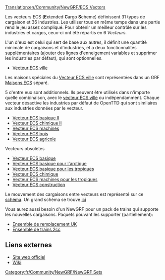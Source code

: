 [[Translation:en/Community/NewGRF/ECS Vectors]]


{{fr/Community/NewGRF/Infobox NewGRF|nomEnsemble= Vecteurs ECS
|captureEcran=
|artiste= George, les autres
|codeur= George
|focus= fr/Community/NewGRF/Addons Industrie
|homepage= george.zernebok.net/newgrf/downloads.html
|homepagename= Téléchargement de nouveaux graphismes
|copyright= [http://creativecommons.org/licenses/by-nc-nd/3.0/ cc-by-nc-nd]
}}
Les vecteurs ECS ('''E'''xtended '''C'''argo '''S'''cheme) définissent 31 types de cargaison et 36 industries. Les utiliser tous en même temps dans une partie rend le jeu assez compliqué. Pour obtenir un meilleur contrôle sur les industries et cargos, ceux-ci ont été répartis en 6 ''Vecteurs''.

L'un d'eux est celui qui sert de base aux autres, il définit une quantité minimale de cargaisons et d'industries, et a deux fonctionnalités supplémentaires (ajouter des lignes d'enneigement variables et supprimer les industries par défaut), qui sont optionnelles.

* [[fr/Vecteur ECS ville|Vecteur ECS ville]] 
Les maisons spéciales du [[fr/Vecteur ECS ville|Vecteur ECS ville]] sont représentées dans un GRF [[fr/Maisons ECS|Maisons ECS]] séparé.

5 d'entre eux sont additionnels. Ils peuvent être utilisés dans n'importe quelle combinaison, avec le [[fr/Vecteur ECS ville|vecteur ECS ville]] ou indépendamment. Chaque vecteur désactive les industries par défaut de OpenTTD qui sont similaires aux industries données par le vecteur.
* [[fr/Vecteur ECS basique II|Vecteur ECS basique II]] 
* [[fr/Vecteur ECS chimique II|Vecteur ECS chimique II]]
* [[fr/Vecteur ECS machines|Vecteur ECS machines]] 
* [[fr/Vecteur ECS bois|Vecteur ECS bois]]
* [[fr/Vecteur ECS agricole|Vecteur ECS agricole]]

Vecteurs obsolètes
* [[fr/Vecteur ECS basique|Vecteur ECS basique]] 
* [[fr/Vecteur ECS basique pour l'arctique|Vecteur ECS basique pour l'arctique]] 
* [[fr/Vecteur ECS basique pour les tropiques|Vecteur ECS basique pour les tropiques]]
* [[fr/Vecteur ECS chimique|Vecteur ECS chimique]]
* [[fr/Vecteur ECS machines pour les tropiques|Vecteur ECS machines pour les tropiques]]
* [[fr/Vecteur ECS construction|Vecteur ECS construction]]

Le mouvement des cargaisons entre vecteurs est représenté sur ce [http://george.zernebok.net/newgrf/newcargos/img/cargovectorsgeneral19.png schéma].
Un grand schéma se trouve [http://www.george.zernebok.net/newgrf/newcargos/img/cargovectors19.png ici]


Vous aurez aussi besoin d'un NewGRF pour un pack de trains qui supporte les nouvelles cargaisons.
Paquets pouvant les supporter (partiellement):
* [[fr/Community/NewGRF/Ensemble de remplacement UK|Ensemble de remplacement UK]]
* [[fr/Community/NewGRF/Ensemble de trains 2cc|Ensemble de trains 2cc]]

== Liens externes ==
* [http://george.zernebok.net/newgrf/downloads.html Site web officiel]
* [http://wiki.ttdpatch.net/tiki-index.php?page=ECSVectors Wiki]

[[Category:fr/Community/NewGRF/NewGRF Sets]]